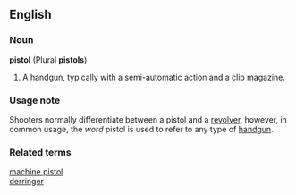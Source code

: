 ==English==
===Noun===
'''pistol''' (Plural '''pistols''')
# A handgun, typically with a semi-automatic action and a clip magazine.
===Usage note===
Shooters normally differentiate between a pistol and a [[revolver]], however, in common usage, the ''word'' pistol is used to refer to any type of [[handgun]].
===Related terms===
[[machine pistol]]<BR>
[[derringer]]